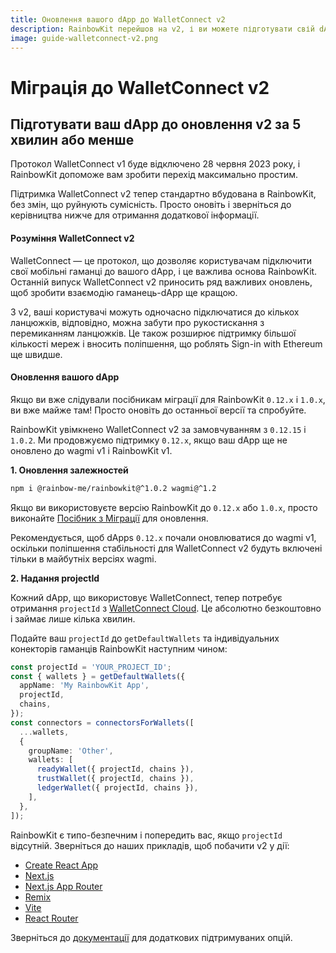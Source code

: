```yaml
---
title: Оновлення вашого dApp до WalletConnect v2
description: RainbowKit перейшов на v2, і ви можете підготувати свій dApp за 5 хвилин або менше
image: guide-walletconnect-v2.png
---
```


# Міграція до WalletConnect v2

## Підготувати ваш dApp до оновлення v2 за 5 хвилин або менше

Протокол WalletConnect v1 буде відключено 28 червня 2023 року, і RainbowKit допоможе вам зробити перехід максимально простим.

Підтримка WalletConnect v2 тепер стандартно вбудована в RainbowKit, без змін, що руйнують сумісність. Просто оновіть і зверніться до керівництва нижче для отримання додаткової інформації.

#### Розуміння WalletConnect v2

WalletConnect — це протокол, що дозволяє користувачам підключити свої мобільні гаманці до вашого dApp, і це важлива основа RainbowKit. Останній випуск WalletConnect v2 приносить ряд важливих оновлень, щоб зробити взаємодію гаманець-dApp ще кращою.

З v2, ваші користувачі можуть одночасно підключатися до кількох ланцюжків, відповідно, можна забути про рукостискання з перемиканням ланцюжків. Це також розширює підтримку більшої кількості мереж і вносить поліпшення, що роблять Sign-in with Ethereum ще швидше.

#### Оновлення вашого dApp

Якщо ви вже слідували посібникам міграції для RainbowKit `0.12.x` і `1.0.x`, ви вже майже там! Просто оновіть до останньої версії та спробуйте.

RainbowKit увімкнено WalletConnect v2 за замовчуванням з `0.12.15` і `1.0.2`. Ми продовжуємо підтримку `0.12.x`, якщо ваш dApp ще не оновлено до wagmi v1 і RainbowKit v1.

**1. Оновлення залежностей**

```bash
npm i @rainbow-me/rainbowkit@^1.0.2 wagmi@^1.2
```

Якщо ви використовуєте версію RainbowKit до `0.12.x` або `1.0.x`, просто виконайте [Посібник з Міграції](/docs/migration-guide) для оновлення.

Рекомендується, щоб dApps `0.12.x` почали оновлюватися до wagmi v1, оскільки поліпшення стабільності для WalletConnect v2 будуть включені тільки в майбутніх версіях wagmi.

**2. Надання projectId**

Кожний dApp, що використовує WalletConnect, тепер потребує отримання `projectId` з [WalletConnect Cloud](https://cloud.walletconnect.com/). Це абсолютно безкоштовно і займає лише кілька хвилин.

Подайте ваш `projectId` до `getDefaultWallets` та індивідуальних конекторів гаманців RainbowKit наступним чином:

```ts
const projectId = 'YOUR_PROJECT_ID';
const { wallets } = getDefaultWallets({
  appName: 'My RainbowKit App',
  projectId,
  chains,
});
const connectors = connectorsForWallets([
  ...wallets,
  {
    groupName: 'Other',
    wallets: [
      readyWallet({ projectId, chains }),
      trustWallet({ projectId, chains }),
      ledgerWallet({ projectId, chains }),
    ],
  },
]);
```

RainbowKit є типо-безпечним і попередить вас, якщо `projectId` відсутній. Зверніться до наших прикладів, щоб побачити v2 у дії:

- [Create React App](https://codesandbox.io/p/sandbox/github/rainbow-me/rainbowkit/tree/main/examples/with-create-react-app)
- [Next.js](https://codesandbox.io/p/sandbox/github/rainbow-me/rainbowkit/tree/main/examples/with-next)
- [Next.js App Router](https://codesandbox.io/p/sandbox/github/rainbow-me/rainbowkit/tree/main/examples/with-next-app)
- [Remix](https://codesandbox.io/p/sandbox/github/rainbow-me/rainbowkit/tree/main/examples/with-remix)
- [Vite](https://codesandbox.io/p/sandbox/github/rainbow-me/rainbowkit/tree/main/examples/with-vite)
- [React Router](https://codesandbox.io/p/sandbox/github/rainbow-me/rainbowkit/tree/main/examples/with-react-router)

Зверніться до [документації](https://www.rainbowkit.com/docs/custom-wallet-list#walletconnect) для додаткових підтримуваних опцій.
